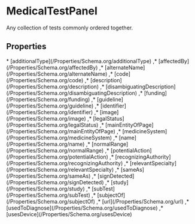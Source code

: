 
# MedicalTestPanel

Any collection of tests commonly ordered together.

## Properties

<Grid>
* [additionalType](/Properties/Schema.org/additionalType)
,* [affectedBy](/Properties/Schema.org/affectedBy)
,* [alternateName](/Properties/Schema.org/alternateName)
,* [code](/Properties/Schema.org/code)
,* [description](/Properties/Schema.org/description)
,* [disambiguatingDescription](/Properties/Schema.org/disambiguatingDescription)
,* [funding](/Properties/Schema.org/funding)
,* [guideline](/Properties/Schema.org/guideline)
,* [identifier](/Properties/Schema.org/identifier)
,* [image](/Properties/Schema.org/image)
,* [legalStatus](/Properties/Schema.org/legalStatus)
,* [mainEntityOfPage](/Properties/Schema.org/mainEntityOfPage)
,* [medicineSystem](/Properties/Schema.org/medicineSystem)
,* [name](/Properties/Schema.org/name)
,* [normalRange](/Properties/Schema.org/normalRange)
,* [potentialAction](/Properties/Schema.org/potentialAction)
,* [recognizingAuthority](/Properties/Schema.org/recognizingAuthority)
,* [relevantSpecialty](/Properties/Schema.org/relevantSpecialty)
,* [sameAs](/Properties/Schema.org/sameAs)
,* [signDetected](/Properties/Schema.org/signDetected)
,* [study](/Properties/Schema.org/study)
,* [subTest](/Properties/Schema.org/subTest)
,* [subjectOf](/Properties/Schema.org/subjectOf)
,* [url](/Properties/Schema.org/url)
,* [usedToDiagnose](/Properties/Schema.org/usedToDiagnose)
,* [usesDevice](/Properties/Schema.org/usesDevice)

</Grid>

